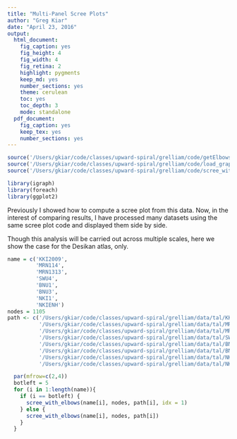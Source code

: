 ```yaml
---
title: "Multi-Panel Scree Plots"
author: "Greg Kiar"
date: "April 23, 2016"
output:
  html_document:
    fig_caption: yes
    fig_height: 4
    fig_width: 4
    fig_retina: 2
    highlight: pygments
    keep_md: yes
    number_sections: yes
    theme: cerulean
    toc: yes
    toc_depth: 3
    mode: standalone
  pdf_document:
    fig_caption: yes
    keep_tex: yes
    number_sections: yes
---
```

```r
source('/Users/gkiar/code/classes/upward-spiral/grelliam/code/getElbows.R')
source('/Users/gkiar/code/classes/upward-spiral/grelliam/code/load_graphs.R')
source('/Users/gkiar/code/classes/upward-spiral/grelliam/code/scree_with_elbows_utility.R')

library(igraph)
library(foreach)
library(ggplot2)
```

Previously I showed how to compute a scree plot from this data. Now, in the interest of comparing results, I have processed many datasets using the same scree plot code and displayed them side by side.

Though this analysis will be carried out across multiple scales, here we show the case for the Desikan atlas, only.
```r
name = c('KKI2009',
         'MRN114',
         'MRN1313',
         'SWU4',
         'BNU1',
         'BNU3',
         'NKI1',
         'NKIENH')
nodes = 1105
path <- c('/Users/gkiar/code/classes/upward-spiral/grelliam/data/tal/KKI2009',
          '/Users/gkiar/code/classes/upward-spiral/grelliam/data/tal/MRN114',
          '/Users/gkiar/code/classes/upward-spiral/grelliam/data/tal/MRN1313',
          '/Users/gkiar/code/classes/upward-spiral/grelliam/data/tal/SWU4',
          '/Users/gkiar/code/classes/upward-spiral/grelliam/data/tal/BNU1',
          '/Users/gkiar/code/classes/upward-spiral/grelliam/data/tal/BNU3',
          '/Users/gkiar/code/classes/upward-spiral/grelliam/data/tal/NKI1',
          '/Users/gkiar/code/classes/upward-spiral/grelliam/data/tal/NKIENH')

```


```r
  par(mfrow=c(2,4))
  botleft = 5
  for (i in 1:length(name)){
    if (i == botleft) {
      scree_with_elbows(name[i], nodes, path[i], idx = 1)
    } else {
      scree_with_elbows(name[i], nodes, path[i])
    }
  }
```
